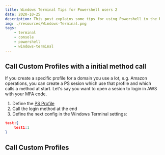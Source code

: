 ```yaml
---
title: Windows Terminal Tips for Powershell users 2
date: 2020-10-25
description: This post explains some tips for using Powershell in the bew Windows Terminal
img: ./resources/Windows-Terminal.png
tags:
    - terminal
    - console
    - powershell
    - windows-terminal
---
```


## Call Custom Profiles with a initial method call

If you create a specific profile for a domain you use a lot, e.g. Amazon operations, you can create a PS sesion which use that profile and which calls a method at start. Let's say you want to open a sesion to login in AWS with your MFA code. 

1. Define the [PS Profile](www.google.es)
2. Call the login method at the end
3. Define the next config in the Windows Terminal settings:

```json
test:{
    test1:1
}
```

## Call Custom Profiles